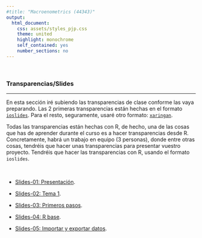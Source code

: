 ```yaml
---
#title: "Macroenometrics (44343)"
output:
  html_document:
    css: assets/styles_pjp.css
    theme: united
    highlight: monochrome 
    self_contained: yes
    number_sections: no
---
```


<br>

### Transparencias/Slides

-------------------

En esta sección iré subiendo las transparencias de clase conforme las vaya preparando. Las 2 primeras transparencias están hechas en el formato [`ioslides`](https://bookdown.org/yihui/rmarkdown/ioslides-presentation.html){target="_blank"}. Para el resto, seguramente, usaré otro formato: [`xaringan`](https://bookdown.org/yihui/rmarkdown/xaringan.html){target="_blank"}.

Todas las transparencias están hechas con R, de hecho, una de las cosas que has de aprender durante el curso es a hacer transparencias desde R. Concretamente, habrá un trabajo en equipo (3 personas), donde entre otras cosas, tendréis que hacer unas transparencias para presentar vuestro proyecto. Tendréis que hacer las transparencias con R, usando el formato `ioslides`. 



<br>

- [Slides-01: Presentación](./slides/ss_01_presentacion/ss_01_presentacion-curso.html){target="_blank"}.

- [Slides-02: Tema 1](./slides/ss_02_tema-1/ss_02_tema-1.html){target="_blank"}.

- [Slides-03: Primeros pasos](./slides/ss_03_inicio-curso/ss_03_primeros-pasos.html){target="_blank"}.

- [Slides-04: R base](./slides/ss_04_R-base-01/ss_04_R-base-01.html){target="_blank"}.

- [Slides-05: Importar y exportar datos](./slides/ss_05_cargar-datos/ss_05_cargar-datos.html){target="_blank"}.



<br><br>
